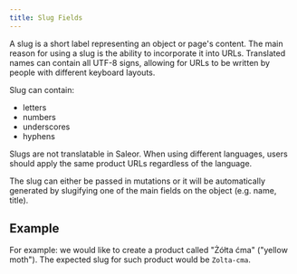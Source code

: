 ```yaml
---
title: Slug Fields
---
```


A slug is a short label representing an object or page's content. The main reason for using a slug is the ability to incorporate it into URLs. Translated names can contain all UTF-8 signs, allowing for URLs to be written by people with different keyboard layouts.

Slug can contain:

- letters
- numbers
- underscores
- hyphens

Slugs are not translatable in Saleor. When using different languages, users should apply the same product URLs regardless of the language.

The slug can either be passed in mutations or it will be automatically generated by slugifying one of the main fields on the object (e.g. name, title).

## Example

For example: we would like to create a product called "Żółta ćma" ("yellow moth"). The expected slug for such product would be `Zolta-cma`.
